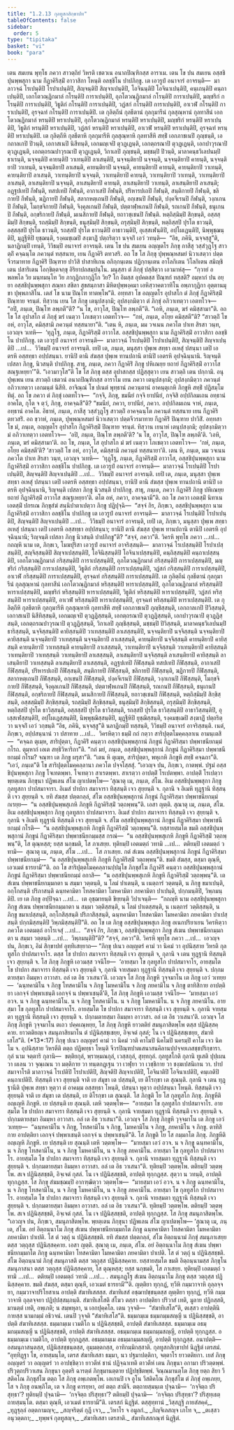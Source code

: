 ```yaml
---
title: "1.2.13 กุลทูสกสิกฺขาปท"
tableOfContents: false
sidebar:
  order: 5
type: "tipitaka"
basket: "vi"
book: "para"
---
```



<DynamicBreadcrumb />

<Division number="431" book="para">

<Paragraph number="1753" book="para">
เตน สมเยน พุทฺโธ ภควา สาวตฺถิยํ วิหรติ เชตวเน อนาถปิณฺฑิกสฺส อาราเม. เตน โข ปน สมเยน อสฺสชิปุนพฺพสุกา นาม กีฏาคิริสฺมิํ อาวาสิกา โหนฺติ อลชฺชิโน ปาปภิกฺขู. เต เอวรูปํ อนาจารํ อาจรนฺติ—  มาลาวจฺฉํ โรเปนฺติปิ โรปาเปนฺติปิ, สิญฺจนฺติปิ สิญฺจาเปนฺติปิ, โอจินนฺติปิ โอจินาเปนฺติปิ, คนฺเถนฺติปิ คนฺถาเปนฺติปิ, เอกโตวณฺฏิกมาลํ กโรนฺติปิ การาเปนฺติปิ, อุภโตวณฺฏิกมาลํ กโรนฺติปิ การาเปนฺติปิ, มญฺชริกํ กโรนฺติปิ การาเปนฺติปิ, วิธูติกํ กโรนฺติปิ การาเปนฺติปิ, วฏํสกํ กโรนฺติปิ การาเปนฺติปิ, อาเวฬํ กโรนฺติปิ การาเปนฺติปิ, อุรจฺฉทํ กโรนฺติปิ การาเปนฺติปิ. เต กุลิตฺถีนํ กุลธีตานํ กุลกุมารีนํ กุลสุณฺหานํ กุลทาสีนํ เอกโตวณฺฏิกมาลํ หรนฺติปิ หราเปนฺติปิ, อุภโตวณฺฏิกมาลํ หรนฺติปิ หราเปนฺติปิ, มญฺชริกํ หรนฺติปิ หราเปนฺติปิ, วิธูติกํ หรนฺติปิ หราเปนฺติปิ, วฏํสกํ หรนฺติปิ หราเปนฺติปิ, อาเวฬํ หรนฺติปิ หราเปนฺติปิ, อุรจฺฉทํ หรนฺติปิ หราเปนฺติปิ. เต กุลิตฺถีหิ กุลธีตาหิ กุลกุมารีหิ กุลสุณฺหาหิ กุลทาสีหิ สทฺธิํ เอกภาชเนปิ ภุญฺชนฺติ, เอกถาลเกปิ ปิวนฺติ, เอกาสเนปิ นิสีทนฺติ, เอกมญฺเจปิ ตุวฏฺเฏนฺติ, เอกตฺถรณาปิ ตุวฏฺเฏนฺติ, เอกปาวุรณาปิ ตุวฏฺเฏนฺติ, เอกตฺถรณปาวุรณาปิ ตุวฏฺเฏนฺติ, วิกาเลปิ ภุญฺชนฺติ, มชฺชมฺปิ ปิวนฺติ, มาลาคนฺธวิเลปนมฺปิ ธาเรนฺติ, นจฺจนฺติปิ คายนฺติปิ วาเทนฺติปิ ลาเสนฺติปิ, นจฺจนฺติยาปิ นจฺจนฺติ, นจฺจนฺติยาปิ คายนฺติ, นจฺจนฺติยาปิ วาเทนฺติ, นจฺจนฺติยาปิ ลาเสนฺติ, คายนฺติยาปิ นจฺจนฺติ, คายนฺติยาปิ คายนฺติ, คายนฺติยาปิ วาเทนฺติ, คายนฺติยาปิ ลาเสนฺติ, วาเทนฺติยาปิ นจฺจนฺติ, วาเทนฺติยาปิ คายนฺติ, วาเทนฺติยาปิ วาเทนฺติ, วาเทนฺติยาปิ ลาเสนฺติ, ลาเสนฺติยาปิ นจฺจนฺติ, ลาเสนฺติยาปิ คายนฺติ, ลาเสนฺติยาปิ วาเทนฺติ, ลาเสนฺติยาปิ ลาเสนฺติ; อฏฺฐปเทปิ กีฬนฺติ, ทสปเทปิ กีฬนฺติ, อากาเสปิ กีฬนฺติ, ปริหารปเถปิ กีฬนฺติ, สนฺติกายปิ กีฬนฺติ, ขลิกายปิ กีฬนฺติ, ฆฏิกายปิ กีฬนฺติ, สลากหตฺเถนปิ กีฬนฺติ, อกฺเขนปิ กีฬนฺติ, ปงฺคจีเรนปิ กีฬนฺติ, วงฺกเกนปิ กีฬนฺติ, โมกฺขจิกายปิ กีฬนฺติ, จิงฺคุลเกนปิ กีฬนฺติ, ปตฺตาฬฺหเกนปิ กีฬนฺติ, รถเกนปิ กีฬนฺติ, ธนุเกนปิ กีฬนฺติ, อกฺขริกายปิ กีฬนฺติ, มเนสิกายปิ กีฬนฺติ, ยถาวชฺเชนปิ กีฬนฺติ. หตฺถิสฺมิมฺปิ สิกฺขนฺติ, อสฺสสฺมิมฺปิ สิกฺขนฺติ, รถสฺมิมฺปิ สิกฺขนฺติ, ธนุสฺมิมฺปิ สิกฺขนฺติ, ถรุสฺมิมฺปิ สิกฺขนฺติ, หตฺถิสฺสปิ ปุรโต ธาวนฺติ, อสฺสสฺสปิ ปุรโต ธาวนฺติ, รถสฺสปิ ปุรโต ธาวนฺติปิ อาธาวนฺติปิ, อุเสฺสเฬนฺติปิ, อปฺโผเฏนฺติปิ, นิพฺพุชฺฌนฺติปิ, มุฏฺฐีหิปิ ยุชฺฌนฺติ, รงฺคมชฺเฌปิ สงฺฆาฏิํ ปตฺถริตฺวา นจฺจกิํ เอวํ วทนฺติ—  “อิธ, ภคินิ, นจฺจสฺสู”ติ, นลาฏิกมฺปิ เทนฺติ, วิวิธมฺปิ อนาจารํ อาจรนฺติ.
</Paragraph>

</Division>
<Division number="432" book="para">

<Paragraph number="1754" book="para">
เตน โข ปน สมเยน อญฺญตโร ภิกฺขุ กาสีสุ วสฺสํวุฏฺโฐ สาวตฺถิํ คจฺฉนฺโต ภควนฺตํ ทสฺสนาย, เยน กีฏาคิริ ตทวสริ. อถ โข โส ภิกฺขุ ปุพฺพณฺหสมยํ นิวาเสตฺวา ปตฺตจีวรมาทาย กีฏาคิริํ ปิณฺฑาย ปาวิสิ ปาสาทิเกน อภิกฺกนฺเตน ปฏิกฺกนฺเตน อาโลกิเตน วิโลกิเตน สมิญฺชิเตน ปสาริเตน โอกฺขิตฺตจกฺขุ อิริยาปถสมฺปนฺโน. มนุสฺสา ตํ ภิกฺขุํ ปสฺสิตฺวา เอวมาหํสุ—  “กฺวายํ อพลพโล วิย มนฺทมนฺโท วิย ภากุฏิกภากุฏิโก วิย? โก อิมสฺส อุปคตสฺส ปิณฺฑกํ ทสฺสติ? อมฺหากํ ปน อยฺยา อสฺสชิปุนพฺพสุกา สณฺหา สขิลา สุขสมฺภาสา มิหิตปุพฺพงฺคมา เอหิสฺวาคตวาทิโน อพฺภากุฏิกา อุตฺตานมุขา ปุพฺพภาสิโน. เตสํ โข นาม ปิณฺโฑ ทาตพฺโพ”ติ.
</Paragraph>

<Paragraph number="1755" book="para">
อทฺทสา โข อญฺญตโร อุปาสโก ตํ ภิกฺขุํ กีฏาคิริสฺมิํ ปิณฺฑาย จรนฺตํ. ทิสฺวาน เยน โส ภิกฺขุ เตนุปสงฺกมิ; อุปสงฺกมิตฺวา ตํ ภิกฺขุํ อภิวาเทตฺวา เอตทโวจ—  “อปิ, ภนฺเต, ปิณฺโฑ ลพฺภตี”ติ? “น โข, อาวุโส, ปิณฺโฑ ลพฺภตี”ติ. “เอหิ, ภนฺเต, ฆรํ คมิสฺสามา”ติ. อถ โข โส อุปาสโก ตํ ภิกฺขุํ ฆรํ เนตฺวา โภเชตฺวา เอตทโวจ—  “กหํ, ภนฺเต, อโยฺย คมิสฺสตี”ติ? “สาวตฺถิํ โข อหํ, อาวุโส, คมิสฺสามิ ภควนฺตํ ทสฺสนายา”ติ. “เตน หิ, ภนฺเต, มม วจเนน ภควโต ปาเท สิรสา วนฺท, เอวญฺจ วเทหิ—  ‘ทุฏฺโฐ, ภนฺเต, กีฏาคิริสฺมิํ อาวาโส. อสฺสชิปุนพฺพสุกา นาม กีฏาคิริสฺมิํ อาวาสิกา อลชฺชิโน ปาปภิกฺขู. เต เอวรูปํ อนาจารํ อาจรนฺติ—  มาลาวจฺฉํ โรเปนฺติปิ โรปาเปนฺติปิ, สิญฺจนฺติปิ สิญฺจาเปนฺติปิ …เป…  วิวิธมฺปิ อนาจารํ อาจรนฺติ. เยปิ เต, ภนฺเต, มนุสฺสา ปุพฺเพ สทฺธา อเหสุํ ปสนฺนา เตปิ เอตรหิ อสฺสทฺธา อปฺปสนฺนา. ยานิปิ ตานิ สํฆสฺส ปุพฺเพ ทานปถานิ ตานิปิ เอตรหิ อุปจฺฉินฺนานิ. ริญฺจนฺติ เปสลา ภิกฺขู, นิวสนฺติ ปาปภิกฺขู. สาธุ, ภนฺเต, ภควา กีฏาคิริํ ภิกฺขู ปหิเณยฺย ยถายํ กีฏาคิริสฺมิํ อาวาโส สณฺฐเหยฺยา’”ติ.
</Paragraph>

<Paragraph number="1756" book="para">
“เอวมาวุโส”ติ โข โส ภิกฺขุ ตสฺส อุปาสกสฺส ปฏิสฺสุตฺวา เยน สาวตฺถิ เตน ปกฺกามิ. อนุปุพฺเพน เยน สาวตฺถิ เชตวนํ อนาถปิณฺฑิกสฺส อาราโม เยน ภควา เตนุปสงฺกมิ; อุปสงฺกมิตฺวา ภควนฺตํ อภิวาเทตฺวา เอกมนฺตํ นิสีทิ. อาจิณฺณํ โข ปเนตํ พุทฺธานํ ภควนฺตานํ อาคนฺตุเกหิ ภิกฺขูหิ สทฺธิํ ปฏิสมฺโมทิตุํ. อถ โข ภควา ตํ ภิกฺขุํ เอตทโวจ—  “กจฺจิ, ภิกฺขุ, ขมนียํ กจฺจิ ยาปนียํ, กจฺจิสิ อปฺปกิลมเถน อทฺธานํ อาคโต, กุโต จ ตฺวํ, ภิกฺขุ, อาคจฺฉสี”ติ? “ขมนียํ, ภควา, ยาปนียํ, ภควา. อปฺปกิลมเถน จาหํ, ภนฺเต, อทฺธานํ อาคโต. อิธาหํ, ภนฺเต, กาสีสุ วสฺสํวุฏฺโฐ สาวตฺถิํ อาคจฺฉนฺโต ภควนฺตํ ทสฺสนาย เยน กีฏาคิริ ตทวสริํ. อถ ขฺวาหํ, ภนฺเต, ปุพฺพณฺหสมยํ นิวาเสตฺวา ปตฺตจีวรมาทาย กีฏาคิริํ ปิณฺฑาย ปาวิสิํ. อทฺทสา โข มํ, ภนฺเต, อญฺญตโร อุปาสโก กีฏาคิริสฺมิํ ปิณฺฑาย จรนฺตํ. ทิสฺวาน เยนาหํ เตนุปสงฺกมิ; อุปสงฺกมิตฺวา มํ อภิวาเทตฺวา เอตทโวจ—  ‘อปิ, ภนฺเต, ปิณฺโฑ ลพฺภตี’ติ? ‘น โข, อาวุโส, ปิณฺโฑ ลพฺภตี’ติ. ‘เอหิ, ภนฺเต, ฆรํ คมิสฺสามา’ติ. อถ โข, ภนฺเต, โส อุปาสโก มํ ฆรํ เนตฺวา โภเชตฺวา เอตทโวจ—  ‘กหํ, ภนฺเต, อโยฺย คมิสฺสตี’ติ? ‘สาวตฺถิํ โข อหํ, อาวุโส, คมิสฺสามิ ภควนฺตํ ทสฺสนายา’ติ. เตน หิ, ภนฺเต, มม วจเนน ภควโต ปาเท สิรสา วนฺท, เอวญฺจ วเทหิ—  ‘ทุฏฺโฐ, ภนฺเต, กีฏาคิริสฺมิํ อาวาโส, อสฺสชิปุนพฺพสุกา นาม กีฏาคิริสฺมิํ อาวาสิกา อลชฺชิโน ปาปภิกฺขู. เต เอวรูปํ อนาจารํ อาจรนฺติ—  มาลาวจฺฉํ โรเปนฺติปิ โรปาเปนฺติปิ, สิญฺจนฺติปิ สิญฺจาเปนฺติปิ …เป…  วิวิธมฺปิ อนาจารํ อาจรนฺติ. เยปิ เต, ภนฺเต, มนุสฺสา ปุพฺเพ สทฺธา อเหสุํ ปสนฺนา เตปิ เอตรหิ อสฺสทฺธา อปฺปสนฺนา, ยานิปิ ตานิ สํฆสฺส ปุพฺเพ ทานปถานิ ตานิปิ เอตรหิ อุปจฺฉินฺนานิ, ริญฺจนฺติ เปสลา ภิกฺขู นิวสนฺติ ปาปภิกฺขู. สาธุ, ภนฺเต, ภควา กีฏาคิริํ ภิกฺขู ปหิเณยฺย ยถายํ กีฏาคิริสฺมิํ อาวาโส สณฺฐเหยฺยา’ติ. ตโต อหํ, ภควา, อาคจฺฉามี”ติ.
</Paragraph>

</Division>
<Division number="433" book="para">

<Paragraph number="1757" book="para">
อถ โข ภควา เอตสฺมิํ นิทาเน เอตสฺมิํ ปกรเณ ภิกฺขุสํฆํ สนฺนิปาตาเปตฺวา ภิกฺขู ปฏิปุจฺฉิ—  “สจฺจํ กิร, ภิกฺขเว, อสฺสชิปุนพฺพสุกา นาม กีฏาคิริสฺมิํ อาวาสิกา อลชฺชิโน ปาปภิกฺขู เต เอวรูปํ อนาจารํ อาจรนฺติ—  มาลาวจฺฉํ โรเปนฺติปิ โรปาเปนฺติปิ, สิญฺจนฺติปิ สิญฺจาเปนฺติปิ …เป…  วิวิธมฺปิ อนาจารํ อาจรนฺติ, เยปิ เต, ภิกฺขเว, มนุสฺสา ปุพฺเพ สทฺธา อเหสุํ ปสนฺนา เตปิ เอตรหิ อสฺสทฺธา อปฺปสนฺนา; ยานิปิ ตานิ สํฆสฺส ปุพฺเพ ทานปถานิ ตานิปิ เอตรหิ อุปจฺฉินฺนานิ; ริญฺจนฺติ เปสลา ภิกฺขู นิวสนฺติ ปาปภิกฺขู”ติ? “สจฺจํ, ภควา”ติ. วิครหิ พุทฺโธ ภควา …เป…  กถญฺหิ นาม เต, ภิกฺขเว, โมฆปุริสา เอวรูปํ อนาจารํ อาจริสฺสนฺติ—  มาลาวจฺฉํ โรเปสฺสนฺติปิ โรปาเปสฺสนฺติปิ, สญฺจิสฺสนฺติปิ สิญฺจาเปสฺสนฺติปิ, โอจินิสฺสนฺติปิ โอจินาเปสฺสนฺติปิ, คนฺถิสฺสนฺติปิ คนฺถาเปสฺสนฺติปิ, เอกโตวณฺฏิกมาลํ กริสฺสนฺติปิ การาเปสฺสนฺติปิ, อุภโตวณฺฏิกมาลํ กริสฺสนฺติปิ การาเปสฺสนฺติปิ, มญฺชริกํ กริสฺสนฺติปิ การาเปสฺสนฺติปิ, วิธูติกํ กริสฺสนฺติปิ การาเปสฺสนฺติปิ, วฏํสกํ กริสฺสนฺติปิ การาเปสฺสนฺติปิ, อาเวฬํ กริสฺสนฺติปิ การาเปสฺสนฺติปิ, อุรจฺฉทํ กริสฺสนฺติปิ การาเปสฺสนฺติปิ. เต กุลิตฺถีนํ กุลธีตานํ กุลกุมารีนํ กุลสุณฺหานํ กุลทาสีนํ เอกโตวณฺฏิกมาลํ หริสฺสนฺติปิ หาราเปสฺสนฺติปิ, อุภโตวณฺฏิกมาลํ หริสฺสนฺติปิ หาราเปสฺสนฺติปิ, มญฺชริกํ หริสฺสนฺติปิ หาราเปสฺสนฺติปิ, วิธูติกํ หริสฺสนฺติปิ หาราเปสฺสนฺติปิ, วฏํสกํ หริสฺสนฺติปิ หาราเปสฺสนฺติปิ, อาเวฬํ หริสฺสนฺติปิ หาราเปสฺสนฺติปิ, อุรจฺฉทํ หริสฺสนฺติปิ หาราเปสฺสนฺติปิ. เต กุลิตฺถีหิ กุลธีตาหิ กุลกุมารีหิ กุลสุณฺหาหิ กุลทาสีหิ สทฺธิํ เอกภาชเนปิ ภุญฺชิสฺสนฺติ, เอกถาลเกปิ ปิวิสฺสนฺติ, เอกาสเนปิ นิสีทิสฺสนฺติ, เอกมญฺเจปิ ตุวฏฺฏิสฺสนฺติ, เอกตฺถรณาปิ ตุวฏฺฏิสฺสนฺติ, เอกปาวุรณาปิ ตุวฏฺฏิสฺสนฺติ, เอกตฺถรณปาวุรณาปิ ตุวฏฺฏิสฺสนฺติ, วิกาเลปิ ภุญฺชิสฺสนฺติ, มชฺชมฺปิ ปิวิสฺสนฺติ, มาลาคนฺธวิเลปนมฺปิ ธาริสฺสนฺติ, นจฺจิสฺสนฺติปิ คายิสฺสนฺติปิ วาเทสฺสนฺติปิ ลาเสสฺสนฺติปิ, นจฺจนฺติยาปิ นจฺจิสฺสนฺติ นจฺจนฺติยาปิ คายิสฺสนฺติ นจฺจนฺติยาปิ วาเทสฺสนฺติ นจฺจนฺติยาปิ ลาเสสฺสนฺติ, คายนฺติยาปิ นจฺจิสฺสนฺติ คายนฺติยาปิ คายิสฺสนฺติ คายนฺติยาปิ วาเทสฺสนฺติ คายนฺติยาปิ ลาเสสฺสนฺติ, วาเทนฺติยาปิ นจฺจิสฺสนฺติ วาเทนฺติยาปิ คายิสฺสนฺติ วาเทนฺติยาปิ วาเทสฺสนฺติ วาเทนฺติยาปิ ลาเสสฺสนฺติ, ลาเสนฺติยาปิ นจฺจิสฺสนฺติ ลาเสนฺติยาปิ คายิสฺสนฺติ ลาเสนฺติยาปิ วาเทสฺสนฺติ ลาเสนฺติยาปิ ลาเสสฺสนฺติ, อฏฺฐปเทปิ กีฬิสฺสนฺติ ทสปเทปิ กีฬิสฺสนฺติ, อากาเสปิ กีฬิสฺสนฺติ, ปริหารปเถปิ กีฬิสฺสนฺติ, สนฺติกายปิ กีฬิสฺสนฺติ, ขลิกายปิ กีฬิสฺสนฺติ, ฆฏิกายปิ กีฬิสฺสนฺติ, สลากหตฺเถนปิ กีฬิสฺสนฺติ, อกฺเขนปิ กีฬิสฺสนฺติ, ปงฺคจีเรนปิ กีฬิสฺสนฺติ, วงฺกเกนปิ กีฬิสฺสนฺติ, โมกฺขจิกายปิ กีฬิสฺสนฺติ, จิงฺคุลเกนปิ กีฬิสฺสนฺติ, ปตฺตาฬฺหเกนปิ กีฬิสฺสนฺติ, รถเกนปิ กีฬิสฺสนฺติ, ธนุเกนปิ กีฬิสฺสนฺติ, อกฺขริกายปิ กีฬิสฺสนฺติ, มเนสิกายปิ กีฬิสฺสนฺติ, ยถาวชฺเชนปิ กีฬิสฺสนฺติ, หตฺถิสฺมิมฺปิ สิกฺขิสฺสนฺติ, อสฺสสฺมิมฺปิ สิกฺขิสฺสนฺติ, รถสฺมิมฺปิ สิกฺขิสฺสนฺติ, ธนุสฺมิมฺปิ สิกฺขิสฺสนฺติ, ถรุสฺมิมฺปิ สิกฺขิสฺสนฺติ, หตฺถิสฺสปิ ปุรโต ธาวิสฺสนฺติ, อสฺสสฺสปิ ปุรโต ธาวิสฺสนฺติ, รถสฺสปิ ปุรโต ธาวิสฺสนฺติปิ อาธาวิสฺสนฺติปิ, อุเสฺสเฬสฺสนฺติปิ, อปฺโผเฏสฺสนฺติปิ, นิพฺพุชฺฌิสฺสนฺติปิ, มุฏฺฐีหิปิ ยุชฺฌิสฺสนฺติ, รงฺคมชฺเฌปิ สงฺฆาฏิํ ปตฺถริตฺวา นจฺจกิํ เอวํ วกฺขนฺติ “อิธ, ภคินิ, นจฺจสฺสู”ติ นลาฏิกมฺปิ ทสฺสนฺติ, วิวิธมฺปิ อนาจารํ อาจริสฺสนฺติ. เนตํ, ภิกฺขเว, อปฺปสนฺนานํ วา ปสาทาย …เป…  วิครหิตฺวา ธมฺมิํ กถํ กตฺวา สาริปุตฺตโมคฺคลฺลาเน อามนฺเตสิ—  “คจฺฉถ ตุเมฺห, สาริปุตฺตา, กีฏาคิริํ คนฺตฺวา อสฺสชิปุนพฺพสุกานํ ภิกฺขูนํ กีฏาคิริสฺมา ปพฺพาชนียกมฺมํ กโรถ. ตุมฺหากํ เอเต สทฺธิวิหาริกา”ติ.
</Paragraph>

<Paragraph number="1758" book="para">
“กถํ มยํ, ภนฺเต, อสฺสชิปุนพฺพสุกานํ ภิกฺขูนํ กีฏาคิริสฺมา ปพฺพาชนียกมฺมํ กโรม? จณฺฑา เต ภิกฺขู ผรุสา”ติ. “เตน หิ ตุเมฺห, สาริปุตฺตา, พหุเกหิ ภิกฺขูหิ สทฺธิํ คจฺฉถา”ติ. “เอวํ, ภนฺเต”ติ โข สาริปุตฺตโมคฺคลฺลานา ภควโต ปจฺจโสฺสสุํ. “เอวญฺจ ปน, ภิกฺขเว, กาตพฺพํ. ปฐมํ อสฺสชิปุนพฺพสุกา ภิกฺขู โจเทตพฺพา. โจเทตฺวา สาเรตพฺพา. สาเรตฺวา อาปตฺติํ โรเปตพฺพา. อาปตฺติํ โรเปตฺวา พฺยตฺเตน ภิกฺขุนา ปฏิพเลน สํโฆ ญาเปตพฺโพ—
</Paragraph>

</Division>
<Division number="434" book="para">

<Paragraph number="1759" book="para">
‘สุณาตุ เม, ภนฺเต, สํโฆ. อิเม อสฺสชิปุนพฺพสุกา ภิกฺขู กุลทูสกา ปาปสมาจารา. อิเมสํ ปาปกา สมาจารา ทิสฺสนฺติ เจว สุยฺยนฺติ จ. กุลานิ จ อิเมหิ ทุฏฺฐานิ ทิสฺสนฺติ เจว สุยฺยนฺติ จ. ยทิ สํฆสฺส ปตฺตกลฺลํ, สํโฆ อสฺสชิปุนพฺพสุกานํ ภิกฺขูนํ กีฏาคิริสฺมา ปพฺพาชนียกมฺมํ กเรยฺย—  “น อสฺสชิปุนพฺพสุเกหิ ภิกฺขูหิ กีฏาคิริสฺมิํ วตฺถพฺพนฺ”ติ. เอสา ญตฺติ.
</Paragraph>

<Paragraph number="1760" book="para">
สุณาตุ เม, ภนฺเต, สํโฆ. อิเม อสฺสชิปุนพฺพสุกา ภิกฺขู กุลทูสกา ปาปสมาจารา. อิเมสํ ปาปกา สมาจารา ทิสฺสนฺติ เจว สุยฺยนฺติ จ. กุลานิ จ อิเมหิ ทุฏฺฐานิ ทิสฺสนฺติ เจว สุยฺยนฺติ จ. สํโฆ อสฺสชิปุนพฺพสุกานํ ภิกฺขูนํ กีฏาคิริสฺมา ปพฺพาชนียกมฺมํ กโรติ—  “น อสฺสชิปุนพฺพสุเกหิ ภิกฺขูหิ กีฏาคิริสฺมิํ วตฺถพฺพนฺ”ติ. ยสฺสายสฺมโต ขมติ อสฺสชิปุนพฺพสุกานํ ภิกฺขูนํ กีฏาคิริสฺมา ปพฺพาชนียกมฺมสฺส กรณํ—  “น อสฺสชิปุนพฺพสุเกหิ ภิกฺขูหิ กีฏาคิริสฺมิํ วตฺถพฺพนฺ”ติ, โส ตุณฺหสฺส; ยสฺส นกฺขมติ, โส ภาเสยฺย.
</Paragraph>

<Paragraph number="1761" book="para">
ทุติยมฺปิ เอตมตฺถํ วทามิ …เป…  ตติยมฺปิ เอตมตฺถํ วทามิ—  สุณาตุ เม, ภนฺเต, สํโฆ …เป…  โส ภาเสยฺย.
</Paragraph>

<Paragraph number="1762" book="para">
กตํ สํเฆน อสฺสชิปุนพฺพสุกานํ ภิกฺขูนํ กีฏาคิริสฺมา ปพฺพาชนียกมฺมํ—  “น อสฺสชิปุนพฺพสุเกหิ ภิกฺขูหิ กีฏาคิริสฺมิํ วตฺถพฺพนฺ”ติ. ขมติ สํฆสฺส, ตสฺมา ตุณฺหี, เอวเมตํ ธารยามี’”ติ.
</Paragraph>

</Division>
<Division number="435" book="para">

<Paragraph number="1763" book="para">
อถ โข สาริปุตฺตโมคฺคลฺลานปฺปมุโข ภิกฺขุสํโฆ กีฏาคิริํ คนฺตฺวา อสฺสชิปุนพฺพสุกานํ ภิกฺขูนํ กีฏาคิริสฺมา ปพฺพาชนียกมฺมํ อกาสิ—  “น อสฺสชิปุนพฺพสุเกหิ ภิกฺขูหิ กีฏาคิริสฺมิํ วตฺถพฺพนฺ”ติ. เต สํเฆน ปพฺพาชนียกมฺมกตา น สมฺมา วตฺตนฺติ, น โลมํ ปาเตนฺติ, น เนตฺถารํ วตฺตนฺติ, น ภิกฺขู ขมาเปนฺติ, อกฺโกสนฺติ ปริภาสนฺติ ฉนฺทคามิตา โทสคามิตา โมหคามิตา ภยคามิตา ปาเปนฺติ, ปกฺกมนฺติปิ, วิพฺภมนฺติปิ. เย เต ภิกฺขู อปฺปิจฺฉา …เป…  เต อุชฺฌายนฺติ ขิยฺยนฺติ วิปาเจนฺติ—  “กถญฺหิ นาม อสฺสชิปุนพฺพสุกา ภิกฺขู สํเฆน ปพฺพาชนียกมฺมกตา น สมฺมา วตฺติสฺสนฺติ, น โลมํ ปาเตสฺสนฺติ, น เนตฺถารํ วตฺติสฺสนฺติ, น ภิกฺขู ขมาเปสฺสนฺติ, อกฺโกสิสฺสนฺติ ปริภาสิสฺสนฺติ, ฉนฺทคามิตา โทสคามิตา โมหคามิตา ภยคามิตา ปาเปสฺสนฺติ ปกฺกมิสฺสนฺติปิ วิพฺภมิสฺสนฺติปี”ติ.
</Paragraph>

<Paragraph number="1764" book="para">
อถ โข เต ภิกฺขู อสฺสชิปุนพฺพสุเก ภิกฺขู อเนกปริยาเยน วิครหิตฺวา ภควโต เอตมตฺถํ อาโรเจสุํ …เป…  “สจฺจํ กิร, ภิกฺขเว, อสฺสชิปุนพฺพสุกา ภิกฺขู สํเฆน ปพฺพาชนียกมฺมกตา น สมฺมา วตฺตนฺติ …เป…  วิพฺภมนฺติปี”ติ? “สจฺจํ, ภควา”ติ. วิครหิ พุทฺโธ ภควา …เป…  เอวญฺจ ปน, ภิกฺขเว, อิมํ สิกฺขาปทํ อุทฺทิเสยฺยาถ—
</Paragraph>

</Division>
<Division number="436" book="para">

<Paragraph number="1765" book="para">
<Emphasis>“ภิกฺขุ ปเนว อญฺญตรํ คามํ วา นิคมํ วา อุปนิสฺสาย วิหรติ กุลทูสโก ปาปสมาจาโร. ตสฺส โข ปาปกา สมาจารา ทิสฺสนฺติ เจว สุยฺยนฺติ จ, กุลานิ จ เตน ทุฏฺฐานิ ทิสฺสนฺติ เจว สุยฺยนฺติ จ. โส ภิกฺขุ ภิกฺขูหิ เอวมสฺส วจนีโย—  ‘อายสฺมา โข กุลทูสโก ปาปสมาจาโร, อายสฺมโต โข ปาปกา สมาจารา ทิสฺสนฺติ เจว สุยฺยนฺติ จ, กุลานิ จายสฺมตา ทุฏฺฐานิ ทิสฺสนฺติ เจว สุยฺยนฺติ จ. ปกฺกมตายสฺมา อิมมฺหา อาวาสา. อลํ เต อิธ วาเสนา’ติ. เอวญฺจ โส ภิกฺขุ ภิกฺขูหิ วุจฺจมาโน เต ภิกฺขู เอวํ วเทยฺย—  ‘ฉนฺทคามิโน จ ภิกฺขู โทสคามิโน จ ภิกฺขู โมหคามิโน จ ภิกฺขู ภยคามิโน จ ภิกฺขู ตาทิสิกาย อาปตฺติยา เอกจฺจํ ปพฺพาเชนฺติ เอกจฺจํ น ปพฺพาเชนฺตี’ติ, โส ภิกฺขุ ภิกฺขูหิ เอวมสฺส วจนีโย—  ‘มายสฺมา เอวํ อวจ. น จ ภิกฺขู ฉนฺทคามิโน. น จ ภิกฺขู โทสคามิโน. น จ ภิกฺขู โมหคามิโน. น จ ภิกฺขู ภยคามิโน. อายสฺมา โข กุลทูสโก ปาปสมาจาโร. อายสฺมโต โข ปาปกา สมาจารา ทิสฺสนฺติ เจว สุยฺยนฺติ จ. กุลานิ จายสฺมตา ทุฏฺฐานิ ทิสฺสนฺติ เจว สุยฺยนฺติ จ. ปกฺกมตายสฺมา อิมมฺหา อาวาสา. อลํ เต อิธ วาเสนา’ติ. เอวญฺจ โส ภิกฺขุ ภิกฺขูหิ วุจฺจมาโน ตเถว ปคฺคเณฺหยฺย, โส ภิกฺขุ ภิกฺขูหิ ยาวตติยํ สมนุภาสิตพฺโพ ตสฺส ปฏินิสฺสคฺคาย. ยาวตติยญฺเจ สมนุภาสิยมาโน ตํ ปฏินิสฺสชฺเชยฺย, อิจฺเจตํ กุสลํ; โน เจ ปฏินิสฺสชฺเชยฺย, สํฆาทิเสโส”</Emphasis>ติ. (*13*:<Emphasis>17</Emphasis>)
</Paragraph>

</Division>
<Division number="437" book="para">

<Paragraph number="1766" book="para">
<Emphasis>ภิกฺขุ ปเนว อญฺญตรํ คามํ วา นิคมํ วา</Emphasis>ติ คาโมปิ นิคโมปิ นครมฺปิ คาโม เจว นิคโม จ.
</Paragraph>

<Paragraph number="1767" book="para">
<Emphasis>อุปนิสฺสาย วิหรตี</Emphasis>ติ ตตฺถ ปฏิพทฺธา โหนฺติ จีวรปิณฺฑปาตเสนาสนคิลานปฺปจฺจยเภสชฺชปริกฺขารา.
</Paragraph>

<Paragraph number="1768" book="para">
<Emphasis>กุลํ</Emphasis> นาม จตฺตาริ กุลานิ—  ขตฺติยกุลํ, พฺราหฺมณกุลํ, เวสฺสกุลํ, สุทฺทกุลํ.
</Paragraph>

<Paragraph number="1769" book="para">
<Emphasis>กุลทูสโก</Emphasis>ติ กุลานิ ทูเสติ ปุปฺเผน วา ผเลน วา จุณฺเณน วา มตฺติกาย วา ทนฺตกฏฺเฐน วา เวฬุยา วา เวชฺชิกาย วา ชงฺฆเปสนิเกน วา.
</Paragraph>

<Paragraph number="1770" book="para">
<Emphasis>ปาปสมาจาโร</Emphasis>ติ มาลาวจฺฉํ โรเปติปิ โรปาเปติปิ, สิญฺจติปิ สิญฺจาเปติปิ, โอจินาติปิ โอจินาเปติปิ, คนฺเถติปิ คนฺถาเปติปิ.
</Paragraph>

<Paragraph number="1771" book="para">
<Emphasis>ทิสฺสนฺติ เจว สุยฺยนฺติ จา</Emphasis>ติ เย สํมุขา เต ปสฺสนฺติ, เย ติโรกฺขา เต สุณนฺติ.
</Paragraph>

<Paragraph number="1772" book="para">
<Emphasis>กุลานิ จ เตน ทุฏฺฐานี</Emphasis>ติ ปุพฺเพ สทฺธา หุตฺวา ตํ อาคมฺม อสฺสทฺธา โหนฺติ, ปสนฺนา หุตฺวา อปฺปสนฺนา โหนฺติ.
</Paragraph>

<Paragraph number="1773" book="para">
<Emphasis>ทิสฺสนฺติ เจว สุยฺยนฺติ จา</Emphasis>ติ เย สํมุขา เต ปสฺสนฺติ, เย ติโรกฺขา เต สุณนฺติ.
</Paragraph>

<Paragraph number="1774" book="para">
<Emphasis>โส ภิกฺขู</Emphasis>ติ โย โส กุลทูสโก ภิกฺขุ.
</Paragraph>

<Paragraph number="1775" book="para">
<Emphasis>ภิกฺขูหี</Emphasis>ติ อญฺเญหิ ภิกฺขูหิ. เย ปสฺสนฺติ เย สุณนฺติ. เตหิ วตฺตพฺโพ—  “อายสฺมา โข กุลทูสโก ปาปสมาจาโร. อายสฺมโต โข ปาปกา สมาจารา ทิสฺสนฺติ เจว สุยฺยนฺติ จ. กุลานิ จายสฺมตา ทุฏฺฐานิ ทิสฺสนฺติ เจว สุยฺยนฺติ จ. ปกฺกมตายสฺมา อิมมฺหา อาวาสา. อลํ เต อิธ วาเสนา”ติ.
</Paragraph>

<Paragraph number="1776" book="para">
เอวญฺจ โส ภิกฺขุ ภิกฺขูหิ วุจฺจมาโน เต ภิกฺขู เอวํ วเทยฺย—  “ฉนฺทคามิโน จ ภิกฺขู, โทสคามิโน จ ภิกฺขู, โมหคามิโน จ ภิกฺขู, ภยคามิโน จ ภิกฺขู. ตาทิสิกาย อาปตฺติยา เอกจฺจํ ปพฺพาเชนฺติ เอกจฺจํ น ปพฺพาเชนฺตี”ติ.
</Paragraph>

<Paragraph number="1777" book="para">
<Emphasis>โส ภิกฺขู</Emphasis>ติ โย โส กมฺมกโต ภิกฺขุ.
</Paragraph>

<Paragraph number="1778" book="para">
<Emphasis>ภิกฺขูหี</Emphasis>ติ อญฺเญหิ ภิกฺขูหิ.
</Paragraph>

<Paragraph number="1779" book="para">
เย ปสฺสนฺติ เย สุณนฺติ เตหิ วตฺตพฺโพ—  “มายสฺมา เอวํ อวจ. น จ ภิกฺขู ฉนฺทคามิโน, น จ ภิกฺขู โทสคามิโน, น จ ภิกฺขู โมหคามิโน, น จ ภิกฺขู ภยคามิโน. อายสฺมา โข กุลทูสโก ปาปสมาจาโร. อายสฺมโต โข ปาปกา สมาจารา ทิสฺสนฺติ เจว สุยฺยนฺติ จ. กุลานิ จายสฺมตา ทุฏฺฐานิ ทิสฺสนฺติ เจว สุยฺยนฺติ จ. ปกฺกมตายสฺมา อิมมฺหา อาวาสา. อลํ เต อิธ วาเสนา”ติ. ทุติยมฺปิ วตฺตพฺโพ. ตติยมฺปิ วตฺตพฺโพ.
</Paragraph>

<Paragraph number="1780" book="para">
สเจ ปฏินิสฺสชฺชติ, อิจฺเจตํ กุสลํ. โน เจ ปฏินิสฺสชฺชติ, อาปตฺติ ทุกฺกฏสฺส. สุตฺวา น วทนฺติ, อาปตฺติ ทุกฺกฏสฺส. โส ภิกฺขุ สํฆมชฺฌมฺปิ อากฑฺฒิตฺวา วตฺตพฺโพ—  “มายสฺมา เอวํ อวจ. น จ ภิกฺขู ฉนฺทคามิโน, น จ ภิกฺขู โทสคามิโน, น จ ภิกฺขู โมหคามิโน, น จ ภิกฺขู ภยคามิโน. อายสฺมา โข กุลทูสโก ปาปสมาจาโร. อายสฺมโต โข ปาปกา สมาจารา ทิสฺสนฺติ เจว สุยฺยนฺติ จ. กุลานิ จายสฺมตา ทุฏฺฐานิ ทิสฺสนฺติ เจว สุยฺยนฺติ จ. ปกฺกมตายสฺมา อิมมฺหา อาวาสา. อลํ เต อิธ วาเสนา”ติ. ทุติยมฺปิ วตฺตพฺโพ. ตติยมฺปิ วตฺตพฺโพ. สเจ ปฏินิสฺสชฺชติ, อิจฺเจตํ กุสลํ. โน เจ ปฏินิสฺสชฺชติ, อาปตฺติ ทุกฺกฏสฺส. โส ภิกฺขุ สมนุภาสิตพฺโพ.
</Paragraph>

<Paragraph number="1781" book="para">
“เอวญฺจ ปน, ภิกฺขเว, สมนุภาสิตพฺโพ. พฺยตฺเตน ภิกฺขุนา ปฏิพเลน สํโฆ ญาเปตพฺโพ—
</Paragraph>

</Division>
<Division number="438" book="para">

<Paragraph number="1782" book="para">
‘สุณาตุ เม, ภนฺเต, สํโฆ. อยํ อิตฺถนฺนาโม ภิกฺขุ สํเฆน ปพฺพาชนียกมฺมกโต ภิกฺขู ฉนฺทคามิตา โทสคามิตา โมหคามิตา ภยคามิตา ปาเปติ. โส ตํ วตฺถุํ น ปฏินิสฺสชฺชติ. ยทิ สํฆสฺส ปตฺตกลฺลํ, สํโฆ อิตฺถนฺนามํ ภิกฺขุํ สมนุภาเสยฺย ตสฺส วตฺถุสฺส ปฏินิสฺสคฺคาย. เอสา ญตฺติ.
</Paragraph>

<Paragraph number="1783" book="para">
สุณาตุ เม, ภนฺเต, สํโฆ. อยํ อิตฺถนฺนาโม ภิกฺขุ สํเฆน ปพฺพาชนียกมฺมกโต ภิกฺขู ฉนฺทคามิตา โทสคามิตา โมหคามิตา ภยคามิตา ปาเปติ. โส ตํ วตฺถุํ น ปฏินิสฺสชฺชติ. สํโฆ อิตฺถนฺนามํ ภิกฺขุํ สมนุภาสติ ตสฺส วตฺถุสฺส ปฏินิสฺสคฺคาย. ยสฺสายสฺมโต ขมติ อิตฺถนฺนามสฺส ภิกฺขุโน สมนุภาสนา ตสฺส วตฺถุสฺส ปฏินิสฺสคฺคาย, โส ตุณฺหสฺส; ยสฺส นกฺขมติ, โส ภาเสยฺย.
</Paragraph>

<Paragraph number="1784" book="para">
ทุติยมฺปิ เอตมตฺถํ วทามิ …เป…  ตติยมฺปิ เอตมตฺถํ วทามิ …เป… .
</Paragraph>

<Paragraph number="1785" book="para">
สมนุภฏฺโฐ สํเฆน อิตฺถนฺนาโม ภิกฺขุ ตสฺส วตฺถุสฺส ปฏินิสฺสคฺคาย. ขมติ สํฆสฺส, ตสฺมา ตุณฺหี, เอวเมตํ ธารยามี’”ติ.
</Paragraph>

</Division>
<Division number="439" book="para">

<Paragraph number="1786" book="para">
ญตฺติยา ทุกฺกฏํ, ทฺวีหิ กมฺมวาจาหิ ถุลฺลจฺจยา, กมฺมวาจาปริโยสาเน อาปตฺติ สํฆาทิเสสสฺส. สํฆาทิเสสํ อชฺฌาปชฺชนฺตสฺส ญตฺติยา ทุกฺกฏํ, ทฺวีหิ กมฺมวาจาหิ ถุลฺลจฺจยา ปฏิปฺปสฺสมฺภนฺติ.
</Paragraph>

<Paragraph number="1787" book="para">
<Emphasis>สํฆาทิเสโส</Emphasis>ติ สํโฆว ตสฺสา อาปตฺติยา ปริวาสํ เทติ, มูลาย ปฏิกสฺสติ, มานตฺตํ เทติ, อพฺเภติ; น สมฺพหุลา, น เอกปุคฺคโล. เตน วุจฺจติ—  “สํฆาทิเสโส”ติ, ตเสฺสว อาปตฺตินิกายสฺส นามกมฺมํ อธิวจนํ. เตนปิ วุจฺจติ “สํฆาทิเสโส”ติ.
</Paragraph>

</Division>
<Division number="440" book="para">

<Paragraph number="1788" book="para">
ธมฺมกมฺเม ธมฺมกมฺมสญฺญี น ปฏินิสฺสชฺชติ, อาปตฺติ สํฆาทิเสสสฺส.
</Paragraph>

<Paragraph number="1789" book="para">
ธมฺมกมฺเม เวมติโก น ปฏินิสฺสชฺชติ, อาปตฺติ สํฆาทิเสสสฺส.
</Paragraph>

<Paragraph number="1790" book="para">
ธมฺมกมฺเม อธมฺมกมฺมสญฺญี น ปฏินิสฺสชฺชติ, อาปตฺติ สํฆาทิเสสสฺส.
</Paragraph>

<Paragraph number="1791" book="para">
อธมฺมกมฺเม ธมฺมกมฺมสญฺญี, อาปตฺติ ทุกฺกฏสฺส.
</Paragraph>

<Paragraph number="1792" book="para">
อธมฺมกมฺเม เวมติโก, อาปตฺติ ทุกฺกฏสฺส.
</Paragraph>

<Paragraph number="1793" book="para">
อธมฺมกมฺเม อธมฺมกมฺมสญฺญี, อาปตฺติ ทุกฺกฏสฺส.
</Paragraph>

</Division>
<Division number="441" book="para">

<Paragraph number="1794" book="para">
อนาปตฺติ—  อสมนุภาสนฺตสฺส, ปฏินิสฺสชฺชนฺตสฺส, อุมฺมตฺตกสฺส, อาทิกมฺมิกสฺสาติ.

</Paragraph>
</Division>

<Paragraph number="1795" type="center" book="para">
กุลทูสกสิกฺขาปทํ นิฏฺฐิตํ เตรสมํ.


</Paragraph>

<Division number="442" book="para">

<Paragraph number="1796" book="para">
“อุทฺทิฏฺฐา โข, อายสฺมนฺโต, เตรส สํฆาทิเสสา ธมฺมา, นว ปฐมาปตฺติกา, จตฺตาโร ยาวตติยกา. เยสํ ภิกฺขุ อญฺญตรํ วา อญฺญตรํ วา อาปชฺชิตฺวา ยาวตีหํ ชานํ ปฏิจฺฉาเทติ ตาวตีหํ เตน ภิกฺขุนา อกามา ปริวตฺตพฺพํ. ปริวุตฺถปริวาเสน ภิกฺขุนา อุตฺตริ ฉารตฺตํ ภิกฺขุมานตฺตาย ปฏิปชฺชิตพฺพํ. จิณฺณมานตฺโต ภิกฺขุ ยตฺถ สิยา วีสติคโณ ภิกฺขุสํโฆ ตตฺถ โส ภิกฺขุ อพฺเภตพฺโพ. เอเกนปิ เจ อูโน วีสติคโณ ภิกฺขุสํโฆ ตํ ภิกฺขุํ อพฺเภยฺย, โส จ ภิกฺขุ อนพฺภิโต, เต จ ภิกฺขู คารยฺหา, อยํ ตตฺถ สามีจิ. ตตฺถายสฺมนฺเต ปุจฺฉามิ—  ‘กจฺจิตฺถ ปริสุทฺธา’? ทุติยมฺปิ ปุจฺฉามิ—  ‘กจฺจิตฺถ ปริสุทฺธา’? ตติยมฺปิ ปุจฺฉามิ—  ‘กจฺจิตฺถ ปริสุทฺธา’? ปริสุทฺเธตฺถายสฺมนฺโต. ตสฺมา ตุณฺหี, เอวเมตํ ธารยามี”ติ.

</Paragraph>
</Division>

<Paragraph number="1797" type="center" book="para">
เตรสกํ นิฏฺฐิตํ.



</Paragraph>

<Paragraph number="1798" type="center" book="para">
ตสฺสุทฺทานํ


</Paragraph>

<Paragraph number="1799" type="verses" book="para">
_วิสฺสฏฺฐิ กายสํสคฺคํ,_  
_ทุฏฺฐุลฺลํ อตฺตกามญฺจ;_  
_สญฺจริตฺตํ กุฏี เจว,_  
_วิหาโร จ อมูลกํ._  

</Paragraph>

<Paragraph number="1800" type="verses" book="para">
_กิญฺจิเลสญฺจ เภโท จ,_  
_ตเสฺสว อนุวตฺตกา;_  
_ทุพฺพจํ กุลทูสญฺจ,_  
_สํฆาทิเสสา เตรสาติ._  


</Paragraph>

<Paragraph number="1801" type="center" book="para">
สํฆาทิเสสกณฺฑํ นิฏฺฐิตํ.
</Paragraph>